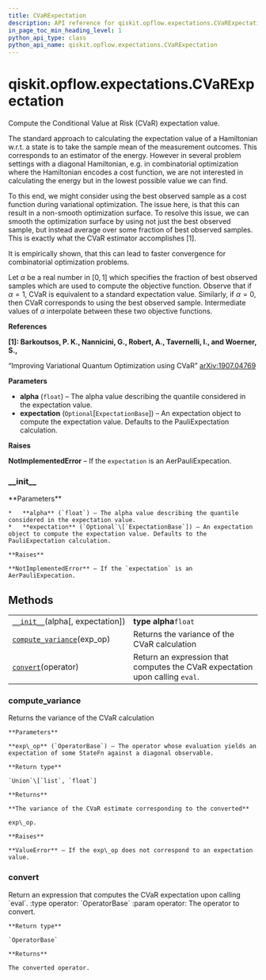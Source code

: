 ```yaml
---
title: CVaRExpectation
description: API reference for qiskit.opflow.expectations.CVaRExpectation
in_page_toc_min_heading_level: 1
python_api_type: class
python_api_name: qiskit.opflow.expectations.CVaRExpectation
---
```


# qiskit.opflow\.expectations.CVaRExpectation

<Class id="qiskit.opflow.expectations.CVaRExpectation" github="https://github.com/qiskit/qiskit/tree/stable/0.17/qiskit/opflow/expectations/cvar_expectation.py" signature="CVaRExpectation(alpha, expectation=None)">
  Compute the Conditional Value at Risk (CVaR) expectation value.

  The standard approach to calculating the expectation value of a Hamiltonian w\.r.t. a state is to take the sample mean of the measurement outcomes. This corresponds to an estimator of the energy. However in several problem settings with a diagonal Hamiltonian, e.g. in combinatorial optimization where the Hamiltonian encodes a cost function, we are not interested in calculating the energy but in the lowest possible value we can find.

  To this end, we might consider using the best observed sample as a cost function during variational optimization. The issue here, is that this can result in a non-smooth optimization surface. To resolve this issue, we can smooth the optimization surface by using not just the best observed sample, but instead average over some fraction of best observed samples. This is exactly what the CVaR estimator accomplishes \[1].

  It is empirically shown, that this can lead to faster convergence for combinatorial optimization problems.

  Let $\alpha$ be a real number in $[0,1]$ which specifies the fraction of best observed samples which are used to compute the objective function. Observe that if $\alpha = 1$, CVaR is equivalent to a standard expectation value. Similarly, if $\alpha = 0$, then CVaR corresponds to using the best observed sample. Intermediate values of $\alpha$ interpolate between these two objective functions.

  **References**

  **\[1]: Barkoutsos, P. K., Nannicini, G., Robert, A., Tavernelli, I., and Woerner, S.,**

  “Improving Variational Quantum Optimization using CVaR” [arXiv:1907.04769](https://arxiv.org/abs/1907.04769)

  **Parameters**

  *   **alpha** (`float`) – The alpha value describing the quantile considered in the expectation value.
  *   **expectation** (`Optional`\[`ExpectationBase`]) – An expectation object to compute the expectation value. Defaults to the PauliExpectation calculation.

  **Raises**

  **NotImplementedError** – If the `expectation` is an AerPauliExpecation.

  ### \_\_init\_\_

  <Function id="qiskit.opflow.expectations.CVaRExpectation.__init__" name="__init__" signature="__init__(alpha, expectation=None)">
    **Parameters**

    *   **alpha** (`float`) – The alpha value describing the quantile considered in the expectation value.
    *   **expectation** (`Optional`\[`ExpectationBase`]) – An expectation object to compute the expectation value. Defaults to the PauliExpectation calculation.

    **Raises**

    **NotImplementedError** – If the `expectation` is an AerPauliExpecation.
  </Function>

  ## Methods

  |                                                                                                                                                           |                                                                              |
  | --------------------------------------------------------------------------------------------------------------------------------------------------------- | ---------------------------------------------------------------------------- |
  | [`__init__`](#qiskit.opflow.expectations.CVaRExpectation.__init__ "qiskit.opflow.expectations.CVaRExpectation.__init__")(alpha\[, expectation])           | **type alpha**`float`                                                        |
  | [`compute_variance`](#qiskit.opflow.expectations.CVaRExpectation.compute_variance "qiskit.opflow.expectations.CVaRExpectation.compute_variance")(exp\_op) | Returns the variance of the CVaR calculation                                 |
  | [`convert`](#qiskit.opflow.expectations.CVaRExpectation.convert "qiskit.opflow.expectations.CVaRExpectation.convert")(operator)                           | Return an expression that computes the CVaR expectation upon calling `eval`. |

  ### compute\_variance

  <Function id="qiskit.opflow.expectations.CVaRExpectation.compute_variance" name="compute_variance" signature="compute_variance(exp_op)">
    Returns the variance of the CVaR calculation

    **Parameters**

    **exp\_op** (`OperatorBase`) – The operator whose evaluation yields an expectation of some StateFn against a diagonal observable.

    **Return type**

    `Union`\[`list`, `float`]

    **Returns**

    **The variance of the CVaR estimate corresponding to the converted**

    exp\_op.

    **Raises**

    **ValueError** – If the exp\_op does not correspond to an expectation value.
  </Function>

  ### convert

  <Function id="qiskit.opflow.expectations.CVaRExpectation.convert" name="convert" signature="convert(operator)">
    Return an expression that computes the CVaR expectation upon calling `eval`. :type operator: `OperatorBase` :param operator: The operator to convert.

    **Return type**

    `OperatorBase`

    **Returns**

    The converted operator.
  </Function>
</Class>

